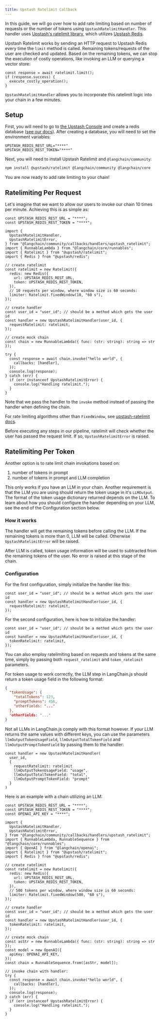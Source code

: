 ```yaml
---
title: Upstash Ratelimit Callback
---
```


In this guide, we will go over how to add rate limiting based on number of requests or the number of tokens using `UpstashRatelimitHandler`. This handler uses [Upstash's ratelimit library](https://github.com/upstash/ratelimit-js/), which utilizes [Upstash Redis](https://upstash.com/docs/redis/overall/getstarted).

Upstash Ratelimit works by sending an HTTP request to Upstash Redis every time the `limit` method is called. Remaining tokens/requests of the user are checked and updated. Based on the remaining tokens, we can stop the execution of costly operations, like invoking an LLM or querying a vector store:

```tsx
const response = await ratelimit.limit();
if (response.success) {
  execute_costly_operation();
}
```

`UpstashRatelimitHandler` allows you to incorporate this ratelimit logic into your chain in a few minutes.

## Setup

First, you will need to go to [the Upstash Console](https://console.upstash.com/login) and create a redis database ([see our docs](https://upstash.com/docs/redis/overall/getstarted)). After creating a database, you will need to set the environment variables:

```
UPSTASH_REDIS_REST_URL="****"
UPSTASH_REDIS_REST_TOKEN="****"
```

Next, you will need to install Upstash Ratelimit and `@langchain/community`:


<IntegrationInstallTooltip/>

```bash npm
npm install @upstash/ratelimit @langchain/community @langchain/core
```
You are now ready to add rate limiting to your chain!

## Ratelimiting Per Request

Let's imagine that we want to allow our users to invoke our chain 10 times per minute. Achieving this is as simple as:

```tsx
const UPSTASH_REDIS_REST_URL = "****";
const UPSTASH_REDIS_REST_TOKEN = "****";

import {
  UpstashRatelimitHandler,
  UpstashRatelimitError,
} from "@langchain/community/callbacks/handlers/upstash_ratelimit";
import { RunnableLambda } from "@langchain/core/runnables";
import { Ratelimit } from "@upstash/ratelimit";
import { Redis } from "@upstash/redis";

// create ratelimit
const ratelimit = new Ratelimit({
  redis: new Redis({
    url: UPSTASH_REDIS_REST_URL,
    token: UPSTASH_REDIS_REST_TOKEN,
  }),
  // 10 requests per window, where window size is 60 seconds:
  limiter: Ratelimit.fixedWindow(10, "60 s"),
});

// create handler
const user_id = "user_id"; // should be a method which gets the user id
const handler = new UpstashRatelimitHandler(user_id, {
  requestRatelimit: ratelimit,
});

// create mock chain
const chain = new RunnableLambda({ func: (str: string): string => str });

try {
  const response = await chain.invoke("hello world", {
    callbacks: [handler],
  });
  console.log(response);
} catch (err) {
  if (err instanceof UpstashRatelimitError) {
    console.log("Handling ratelimit.");
  }
}
```
Note that we pass the handler to the `invoke` method instead of passing the handler when defining the chain.

For rate limiting algorithms other than `FixedWindow`, see [upstash-ratelimit docs](https://upstash.com/docs/oss/sdks/ts/ratelimit/algorithms).

Before executing any steps in our pipeline, ratelimit will check whether the user has passed the request limit. If so, `UpstashRatelimitError` is raised.

## Ratelimiting Per Token

Another option is to rate limit chain invokations based on:

1. number of tokens in prompt
2. number of tokens in prompt and LLM completion

This only works if you have an LLM in your chain. Another requirement is that the LLM you are using should return the token usage in it's `LLMOutput`. The format of the token usage dictionary returned depends on the LLM. To learn about how you should configure the handler depending on your LLM, see the end of the Configuration section below.

### How it works

The handler will get the remaining tokens before calling the LLM. If the remaining tokens is more than 0, LLM will be called. Otherwise `UpstashRatelimitError` will be raised.

After LLM is called, token usage information will be used to subtracted from the remaining tokens of the user. No error is raised at this stage of the chain.

### Configuration

For the first configuration, simply initialize the handler like this:

```tsx
const user_id = "user_id"; // should be a method which gets the user id
const handler = new UpstashRatelimitHandler(user_id, {
  requestRatelimit: ratelimit,
});
```
For the second configuration, here is how to initialize the handler:

```tsx
const user_id = "user_id"; // should be a method which gets the user id
const handler = new UpstashRatelimitHandler(user_id, {
  tokenRatelimit: ratelimit,
});
```
You can also employ ratelimiting based on requests and tokens at the same time, simply by passing both `request_ratelimit` and `token_ratelimit` parameters.

For token usage to work correctly, the LLM step in LangChain.js should return a token usage field in the following format:

```json
{
  "tokenUsage": {
    "totalTokens": 123,
    "promptTokens": 456,
    "otherFields: "..."
  },
  "otherFields: "..."
}
```
Not all LLMs in LangChain.js comply with this format however. If your LLM returns the same values with different keys, you can use the parameters `llmOutputTokenUsageField`, `llmOutputTotalTokenField` and `llmOutputPromptTokenField` by passing them to the handler:

```tsx
const handler = new UpstashRatelimitHandler(
  user_id,
  {
    requestRatelimit: ratelimit
    llmOutputTokenUsageField: "usage",
    llmOutputTotalTokenField: "total",
    llmOutputPromptTokenField: "prompt"
  }
)
```
Here is an example with a chain utilizing an LLM:

```tsx
const UPSTASH_REDIS_REST_URL = "****";
const UPSTASH_REDIS_REST_TOKEN = "****";
const OPENAI_API_KEY = "****";

import {
  UpstashRatelimitHandler,
  UpstashRatelimitError,
} from "@langchain/community/callbacks/handlers/upstash_ratelimit";
import { RunnableLambda, RunnableSequence } from "@langchain/core/runnables";
import { OpenAI } from "@langchain/openai";
import { Ratelimit } from "@upstash/ratelimit";
import { Redis } from "@upstash/redis";

// create ratelimit
const ratelimit = new Ratelimit({
  redis: new Redis({
    url: UPSTASH_REDIS_REST_URL,
    token: UPSTASH_REDIS_REST_TOKEN,
  }),
  // 500 tokens per window, where window size is 60 seconds:
  limiter: Ratelimit.fixedWindow(500, "60 s"),
});

// create handler
const user_id = "user_id"; // should be a method which gets the user id
const handler = new UpstashRatelimitHandler(user_id, {
  tokenRatelimit: ratelimit,
});

// create mock chain
const asStr = new RunnableLambda({ func: (str: string): string => str });
const model = new OpenAI({
  apiKey: OPENAI_API_KEY,
});
const chain = RunnableSequence.from([asStr, model]);

// invoke chain with handler:
try {
  const response = await chain.invoke("hello world", {
    callbacks: [handler],
  });
  console.log(response);
} catch (err) {
  if (err instanceof UpstashRatelimitError) {
    console.log("Handling ratelimit.");
  }
}
```
